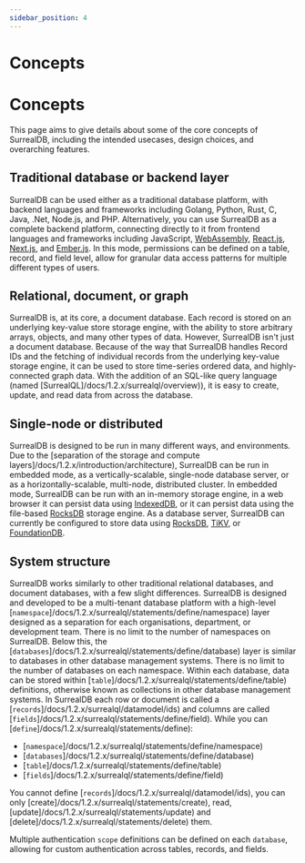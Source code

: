 ```yaml
---
sidebar_position: 4
---
```


# Concepts

# Concepts

This page aims to give details about some of the core concepts of SurrealDB, including the intended usecases, design choices, and overarching features.

## Traditional database or backend layer
SurrealDB can be used either as a traditional database platform, with backend languages and frameworks including Golang, Python, Rust, C, Java, .Net, Node.js, and PHP. Alternatively, you can use SurrealDB as a complete backend platform, connecting directly to it from frontend languages and frameworks including JavaScript, [WebAssembly](https://webassembly.org/), [React.js](https://react.dev/), [Next.js](https://nextjs.org/), and [Ember.js](https://emberjs.com/). In this mode, permissions can be defined on a table, record, and field level, allow for granular data access patterns for multiple different types of users.

## Relational, document, or graph
SurrealDB is, at its core, a document database. Each record is stored on an underlying key-value store storage engine, with the ability to store arbitrary arrays, objects, and many other types of data. However, SurrealDB isn't just a document database. Because of the way that SurrealDB handles Record IDs and the fetching of individual records from the underlying key-value storage engine, it can be used to store time-series ordered data, and highly-connected graph data. With the addition of an SQL-like query language (named [SurrealQL]/docs/1.2.x/surrealql/overview)), it is easy to create, update, and read data from across the database.

## Single-node or distributed
SurrealDB is designed to be run in many different ways, and environments. Due to the [separation of the storage and compute layers]/docs/1.2.x/introduction/architecture), SurrealDB can be run in embedded mode, as a vertically-scalable, single-node database server, or as a horizontally-scalable, multi-node, distributed cluster. In embedded mode, SurrealDB can be run with an in-memory storage engine, in a web browser it can persist data using [IndexedDB](https://web.dev/indexeddb/), or it can persist data using the file-based [RocksDB](https://rocksdb.org/) storage engine. As a database server, SurrealDB can currently be configured to store data using [RocksDB](https://rocksdb.org/), [TiKV](https://tikv.org/), or [FoundationDB](https://www.foundationdb.org/).

## System structure
SurrealDB works similarly to other traditional relational databases, and document databases, with a few slight differences. SurrealDB is designed and developed to be a multi-tenant database platform with a high-level [`namespace`]/docs/1.2.x/surrealql/statements/define/namespace) layer designed as a separation for each organisations, department, or development team. There is no limit to the number of namespaces on SurrealDB. Below this, the [`databases`]/docs/1.2.x/surrealql/statements/define/database) layer is similar to databases in other database management systems. There is no limit to the number of databases on each namespace. Within each database, data can be stored within [`table`]/docs/1.2.x/surrealql/statements/define/table) definitions, otherwise known as collections in other database management systems. In SurrealDB each row or document is called a [`records`]/docs/1.2.x/surrealql/datamodel/ids) and columns are called [`fields`]/docs/1.2.x/surrealql/statements/define/field). While you can [`define`]/docs/1.2.x/surrealql/statements/define):

- [`namespace`]/docs/1.2.x/surrealql/statements/define/namespace)
- [`databases`]/docs/1.2.x/surrealql/statements/define/database)
- [`table`]/docs/1.2.x/surrealql/statements/define/table)
- [`fields`]/docs/1.2.x/surrealql/statements/define/field)

You cannot define [`records`]/docs/1.2.x/surrealql/datamodel/ids), you can only [create]/docs/1.2.x/surrealql/statements/create), read, [update]/docs/1.2.x/surrealql/statements/update) and [delete]/docs/1.2.x/surrealql/statements/delete) them.

Multiple authentication `scope` definitions can be defined on each `database`, allowing for custom authentication across tables, records, and fields.
